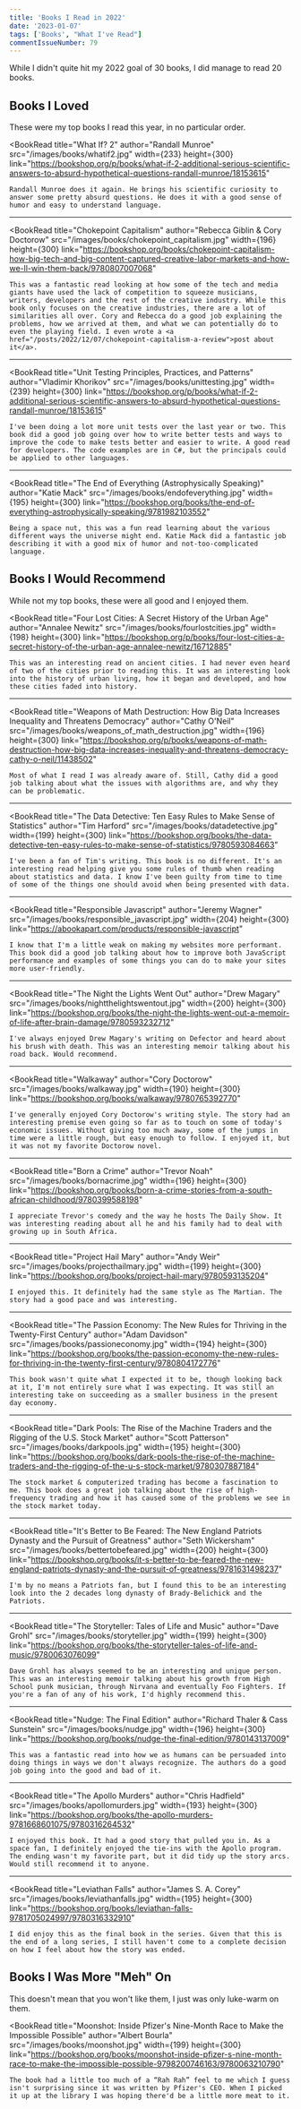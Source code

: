 ```yaml
---
title: 'Books I Read in 2022'
date: '2023-01-07'
tags: ['Books', "What I've Read"]
commentIssueNumber: 79
---
```



While I didn't quite hit my 2022 goal of 30 books, I did manage to read 20 books.

## Books I Loved

These were my top books I read this year, in no particular order.

<BookRead
    title="What If? 2"
    author="Randall Munroe"
    src="/images/books/whatif2.jpg"
    width={233}
    height={300}
    link="https://bookshop.org/p/books/what-if-2-additional-serious-scientific-answers-to-absurd-hypothetical-questions-randall-munroe/18153615"
>
    Randall Munroe does it again. He brings his scientific curiosity to answer some pretty absurd questions. He does it with a good sense of humor and easy to understand language.
</BookRead>

<hr />

<BookRead
    title="Chokepoint Capitalism"
    author="Rebecca Giblin & Cory Doctorow"
    src="/images/books/chokepoint_capitalism.jpg"
    width={196}
    height={300}
    link="https://bookshop.org/books/chokepoint-capitalism-how-big-tech-and-big-content-captured-creative-labor-markets-and-how-we-ll-win-them-back/9780807007068"
>
    This was a fantastic read looking at how some of the tech and media giants have used the lack of competition to squeeze musicians, writers, developers and the rest of the creative industry. While this book only focuses on the creative industries, there are a lot of similarities all over. Cory and Rebecca do a good job explaining the problems, how we arrived at them, and what we can potentially do to even the playing field. I even wrote a <a href="/posts/2022/12/07/chokepoint-capitalism-a-review">post about it</a>.
</BookRead>

<hr />

<BookRead
    title="Unit Testing Principles, Practices, and Patterns"
    author="Vladimir Khorikov"
    src="/images/books/unittesting.jpg"
    width={239}
    height={300}
    link="https://bookshop.org/p/books/what-if-2-additional-serious-scientific-answers-to-absurd-hypothetical-questions-randall-munroe/18153615"
>
    I've been doing a lot more unit tests over the last year or two. This book did a good job going over how to write better tests and ways to improve the code to make tests better and easier to write. A good read for developers. The code examples are in C#, but the principals could be applied to other languages.
</BookRead>

<hr />

<BookRead
    title="The End of Everything (Astrophysically Speaking)"
    author="Katie Mack"
    src="/images/books/endofeverything.jpg"
    width={195}
    height={300}
    link="https://bookshop.org/books/the-end-of-everything-astrophysically-speaking/9781982103552"
>
    Being a space nut, this was a fun read learning about the various different ways the universe might end. Katie Mack did a fantastic job describing it with a good mix of humor and not-too-complicated language.
</BookRead>

## Books I Would Recommend

While not my top books, these were all good and I enjoyed them.

<BookRead
    title="Four Lost Cities: A Secret History of the Urban Age"
    author="Annalee Newitz"
    src="/images/books/fourlostcities.jpg"
    width={198}
    height={300}
    link="https://bookshop.org/p/books/four-lost-cities-a-secret-history-of-the-urban-age-annalee-newitz/16712885"
>
    This was an interesting read on ancient cities. I had never even heard of two of the cities prior to reading this. It was an interesting look into the history of urban living, how it began and developed, and how these cities faded into history.
</BookRead>

<hr />

<BookRead
    title="Weapons of Math Destruction: How Big Data Increases Inequality and Threatens Democracy"
    author="Cathy O'Neil"
    src="/images/books/weapons_of_math_destruction.jpg"
    width={196}
    height={300}
    link="https://bookshop.org/p/books/weapons-of-math-destruction-how-big-data-increases-inequality-and-threatens-democracy-cathy-o-neil/11438502"
>
    Most of what I read I was already aware of. Still, Cathy did a good job talking about what the issues with algorithms are, and why they can be problematic.
</BookRead>

<hr />

<BookRead
    title="The Data Detective: Ten Easy Rules to Make Sense of Statistics"
    author="Tim Harford"
    src="/images/books/datadetective.jpg"
    width={199}
    height={300}
    link="https://bookshop.org/books/the-data-detective-ten-easy-rules-to-make-sense-of-statistics/9780593084663"
>
    I've been a fan of Tim's writing. This book is no different. It's an interesting read helping give you some rules of thumb when reading about statistics and data. I know I've been guilty from time to time of some of the things one should avoid when being presented with data.
</BookRead>

<hr />

<BookRead
    title="Responsible Javascript"
    author="Jeremy Wagner"
    src="/images/books/responsible_javascript.jpg"
    width={204}
    height={300}
    link="https://abookapart.com/products/responsible-javascript"
>
    I know that I'm a little weak on making my websites more performant. This book did a good job talking about how to improve both JavaScript performance and examples of some things you can do to make your sites more user-friendly.
</BookRead>

<hr />

<BookRead
    title="The Night the Lights Went Out"
    author="Drew Magary"
    src="/images/books/nightthelightswentout.jpg"
    width={200}
    height={300}
    link="https://bookshop.org/books/the-night-the-lights-went-out-a-memoir-of-life-after-brain-damage/9780593232712"
>
    I've always enjoyed Drew Magary's writing on Defector and heard about his brush with death. This was an interesting memoir talking about his road back. Would recommend.
</BookRead>

<hr />

<BookRead
    title="Walkaway"
    author="Cory Doctorow"
    src="/images/books/walkaway.jpg"
    width={190}
    height={300}
    link="https://bookshop.org/books/walkaway/9780765392770"
>
    I've generally enjoyed Cory Doctorow's writing style. The story had an interesting premise even going so far as to touch on some of today's economic issues. Without giving too much away, some of the jumps in time were a little rough, but easy enough to follow. I enjoyed it, but it was not my favorite Doctorow novel.
</BookRead>

<hr />

<BookRead
    title="Born a Crime"
    author="Trevor Noah"
    src="/images/books/bornacrime.jpg"
    width={196}
    height={300}
    link="https://bookshop.org/books/born-a-crime-stories-from-a-south-african-childhood/9780399588198"
>
    I appreciate Trevor's comedy and the way he hosts The Daily Show. It was interesting reading about all he and his family had to deal with growing up in South Africa.
</BookRead>

<hr />

<BookRead
    title="Project Hail Mary"
    author="Andy Weir"
    src="/images/books/projecthailmary.jpg"
    width={199}
    height={300}
    link="https://bookshop.org/books/project-hail-mary/9780593135204"
>
    I enjoyed this. It definitely had the same style as The Martian. The story had a good pace and was interesting.
</BookRead>

<hr />

<BookRead
    title="The Passion Economy: The New Rules for Thriving in the Twenty-First Century"
    author="Adam Davidson"
    src="/images/books/passioneconomy.jpg"
    width={194}
    height={300}
    link="https://bookshop.org/books/the-passion-economy-the-new-rules-for-thriving-in-the-twenty-first-century/9780804172776"
>
    This book wasn't quite what I expected it to be, though looking back at it, I'm not entirely sure what I was expecting. It was still an interesting take on succeeding as a smaller business in the present day economy.
</BookRead>

<hr />

<BookRead
    title="Dark Pools: The Rise of the Machine Traders and the Rigging of the U.S. Stock Market"
    author="Scott Patterson"
    src="/images/books/darkpools.jpg"
    width={195}
    height={300}
    link="https://bookshop.org/books/dark-pools-the-rise-of-the-machine-traders-and-the-rigging-of-the-u-s-stock-market/9780307887184"
>
    The stock market & computerized trading has become a fascination to me. This book does a great job talking about the rise of high-frequency trading and how it has caused some of the problems we see in the stock market today.
</BookRead>

<hr />

<BookRead
    title="It's Better to Be Feared: The New England Patriots Dynasty and the Pursuit of Greatness"
    author="Seth Wickersham"
    src="/images/books/bettertobefeared.jpg"
    width={200}
    height={300}
    link="https://bookshop.org/books/it-s-better-to-be-feared-the-new-england-patriots-dynasty-and-the-pursuit-of-greatness/9781631498237"
>
    I'm by no means a Patriots fan, but I found this to be an interesting look into the 2 decades long dynasty of Brady-Belichick and the Patriots.
</BookRead>

<hr />

<BookRead
    title="The Storyteller: Tales of Life and Music"
    author="Dave Grohl"
    src="/images/books/storyteller.jpg"
    width={199}
    height={300}
    link="https://bookshop.org/books/the-storyteller-tales-of-life-and-music/9780063076099"
>
    Dave Grohl has always seemed to be an interesting and unique person. This was an interesting memoir talking about his growth from High School punk musician, through Nirvana and eventually Foo Fighters. If you're a fan of any of his work, I'd highly recommend this.
</BookRead>

<hr />

<BookRead
    title="Nudge: The Final Edition"
    author="Richard Thaler & Cass Sunstein"
    src="/images/books/nudge.jpg"
    width={196}
    height={300}
    link="https://bookshop.org/books/nudge-the-final-edition/9780143137009"
>
    This was a fantastic read into how we as humans can be persuaded into doing things in ways we don't always recognize. The authors do a good job going into the good and bad of it.
</BookRead>

<hr />

<BookRead
    title="The Apollo Murders"
    author="Chris Hadfield"
    src="/images/books/apollomurders.jpg"
    width={193}
    height={300}
    link="https://bookshop.org/books/the-apollo-murders-9781668601075/9780316264532"
>
    I enjoyed this book. It had a good story that pulled you in. As a space fan, I definitely enjoyed the tie-ins with the Apollo program. The ending wasn't my favorite part, but it did tidy up the story arcs. Would still recommend it to anyone.
</BookRead>

<hr />

<BookRead
    title="Leviathan Falls"
    author="James S. A. Corey"
    src="/images/books/leviathanfalls.jpg"
    width={195}
    height={300}
    link="https://bookshop.org/books/leviathan-falls-9781705024997/9780316332910"
>
    I did enjoy this as the final book in the series. Given that this is the end of a long series, I still haven't come to a complete decision on how I feel about how the story was ended.
</BookRead>

## Books I Was More "Meh" On

This doesn't mean that you won't like them, I just was only luke-warm on them.

<BookRead
    title="Moonshot: Inside Pfizer's Nine-Month Race to Make the Impossible Possible"
    author="Albert Bourla"
    src="/images/books/moonshot.jpg"
    width={199}
    height={300}
    link="https://bookshop.org/books/moonshot-inside-pfizer-s-nine-month-race-to-make-the-impossible-possible-9798200746163/9780063210790"
>
    The book had a little too much of a “Rah Rah” feel to me which I guess isn't surprising since it was written by Pfizer's CEO. When I picked it up at the library I was hoping there'd be a little more meat to it.
</BookRead>